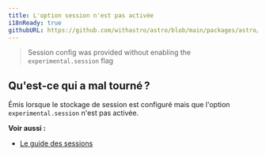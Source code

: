 ```yaml
---
title: L'option session n'est pas activée
i18nReady: true
githubURL: https://github.com/withastro/astro/blob/main/packages/astro/src/core/errors/errors-data.ts
---
```


> Session config was provided without enabling the `experimental.session` flag

## Qu'est-ce qui a mal tourné ?
Émis lorsque le stockage de session est configuré mais que l'option `experimental.session` n'est pas activée.

**Voir aussi :**
-  [Le guide des sessions](/fr/guides/sessions/)
